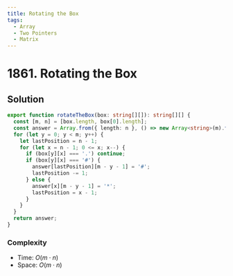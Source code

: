 ```yaml
---
title: Rotating the Box
tags:
  - Array
  - Two Pointers
  - Matrix
---
```


# 1861. Rotating the Box

<Badges>
  <LevelBadge level="medium" />
  <TopicBadge name="Array" slug="array" />
  <TopicBadge name="Two Pointers" slug="two-pointers" />
  <TopicBadge name="Matrix" slug="matrix" />
</Badges>

## Solution

```typescript filename="solution.ts" copy
export function rotateTheBox(box: string[][]): string[][] {
  const [m, n] = [box.length, box[0].length];
  const answer = Array.from({ length: n }, () => new Array<string>(m).fill('.'));
  for (let y = 0; y < m; y++) {
    let lastPosition = n - 1;
    for (let x = n - 1; 0 <= x; x--) {
      if (box[y][x] === '.') continue;
      if (box[y][x] === '#') {
        answer[lastPosition][m - y - 1] = '#';
        lastPosition -= 1;
      } else {
        answer[x][m - y - 1] = '*';
        lastPosition = x - 1;
      }
    }
  }
  return answer;
}
```

### Complexity

- Time: $O(m \cdot n)$
- Space: $O(m \cdot n)$

<ProblemLink
  codingSite="leetcode"
  href="https://leetcode.com/problems/rotating-the-box"
  title="Rotating the Box"
/>
